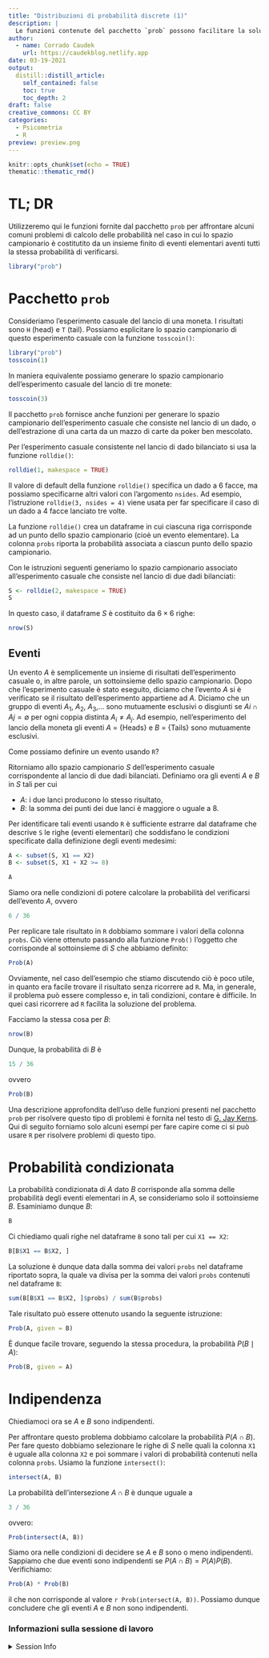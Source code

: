 ```yaml
---
title: "Distribuzioni di probabilità discrete (1)"
description: |
  Le funzioni contenute del pacchetto `prob` possono facilitare la soluzione di esercizi sulle distribuzioni di probabilità discrete.
author:
  - name: Corrado Caudek
    url: https://caudekblog.netlify.app
date: 03-19-2021
output:
  distill::distill_article:
    self_contained: false
    toc: true
    toc_depth: 2
draft: false
creative_commons: CC BY
categories:
  - Psicometria
  - R
preview: preview.png
---
```



```r
knitr::opts_chunk$set(echo = TRUE)
thematic::thematic_rmd()
```

# TL; DR

Utilizzeremo qui le funzioni fornite dal pacchetto `prob` per affrontare alcuni comuni problemi di calcolo delle probabilità nel caso in cui lo spazio campionario è costitutito da un insieme finito di eventi elementari aventi tutti la stessa probabilità di verificarsi.


```r
library("prob")
```

# Pacchetto `prob`

Consideriamo l'esperimento casuale del lancio di una moneta. I risultati sono `H` (head) e `T` (tail). Possiamo esplicitare lo spazio campionario di questo esperimento casuale con la funzione `tosscoin()`:

```r
library("prob")
tosscoin(1)
```

In maniera equivalente possiamo generare lo spazio campionario dell'esperimento casuale del lancio di tre monete:

```r
tosscoin(3)
```

Il pacchetto `prob` fornisce anche funzioni per generare lo spazio campionario dell'esperimento casuale che consiste nel lancio di un dado, o dell'estrazione di una carta da un mazzo di carte da poker ben mescolato.

Per l'esperimento casuale consistente nel lancio di dado bilanciato si usa la funzione `rolldie()`: 

```r
rolldie(1, makespace = TRUE)
```

Il valore di default della funzione `rolldie()` specifica un dado a 6 facce, ma possiamo specificarne altri valori con l'argomento `nsides`. Ad esempio, l'istruzione `rolldie(3, nsides = 4)` viene usata per far specificare il caso di un dado a 4 facce lanciato tre volte. 

La funzione `rolldie()` crea un dataframe in cui ciascuna riga corrisponde ad un punto dello spazio campionario (cioè un evento elementare). La colonna `probs` riporta la probabilità associata a ciascun punto dello spazio campionario.

Con le istruzioni seguenti generiamo lo spazio campionario associato all'esperimento casuale che consiste nel lancio di due dadi bilanciati:

```r
S <- rolldie(2, makespace = TRUE)
S
```

In questo caso, il dataframe $S$ è costituito da $6 \times 6$ righe:

```r
nrow(S)
```


## Eventi

Un evento $A$ è semplicemente un insieme di risultati dell'esperimento casuale o, in altre parole, un sottoinsieme dello spazio campionario. Dopo che l'esperimento casuale è stato eseguito, diciamo che l'evento $A$ si è verificato se il risultato dell'esperimento appartiene ad $A$. Diciamo che un gruppo di eventi $A_1$, $A_2$, $A_3$,... sono mutuamente esclusivi o disgiunti se $Ai ∩ Aj = ∅$ per ogni coppia distinta $A_i \neq A_j$. Ad esempio, nell'esperimento del lancio della moneta gli eventi $A$ = {Heads} e $B$ = {Tails} sono mutuamente esclusivi.

Come possiamo definire un evento usando `R`?

Ritorniamo allo spazio campionario $S$ dell'esperimento casuale corrispondente al lancio di due dadi bilanciati. Definiamo ora gli eventi $A$ e $B$ in $S$ tali per cui 

- $A$: i due lanci producono lo stesso risultato,
- $B$: la somma dei punti dei due lanci è maggiore o uguale a 8.

Per identificare tali eventi usando `R` è sufficiente estrarre dal dataframe che descrive `S` le righe (eventi elementari) che soddisfano le condizioni specificate dalla definizione degli eventi medesimi:

```r
A <- subset(S, X1 == X2)
B <- subset(S, X1 + X2 >= 8)
```

```r
A
```

Siamo ora nelle condizioni di potere calcolare la probabilità del verificarsi dell'evento $A$, ovvero 

```r
6 / 36
```

Per replicare tale risultato in `R` dobbiamo sommare i valori della colonna `probs`. Ciò viene ottenuto passando alla funzione `Prob()` l'oggetto che corrisponde al sottoinsieme di $S$ che abbiamo definito:

```r
Prob(A)
```

Ovviamente, nel caso dell'esempio che stiamo discutendo ciò è poco utile, in quanto era facile trovare il risultato senza ricorrere ad `R`. Ma, in generale, il problema può essere complesso e, in tali condizioni, contare è difficile. In quei casi ricorrere ad `R` facilita la soluzione del problema.

Facciamo la stessa cosa per $B$:

```r
nrow(B)
```

Dunque, la probabilità di $B$ è 

```r
15 / 36
```

ovvero

```r
Prob(B)
```

Una descrizione approfondita dell'uso delle funzioni presenti nel pacchetto `prob` per risolvere questo tipo di problemi è fornita nel testo di [G. Jay Kerns](http://www.atmos.albany.edu/facstaff/timm/ATM315spring14/R/IPSUR.pdf). Qui di seguito forniamo solo alcuni esempi per fare capire come ci si può usare `R` per risolvere problemi di questo tipo.


# Probabilità condizionata

La probabilità condizionata di $A$ dato $B$ corrisponde alla somma delle probabilità degli eventi elementari in $A$, se consideriamo solo il sottoinsieme $B$. Esaminiamo dunque $B$:

```r
B
```

Ci chiediamo quali righe nel dataframe `B` sono tali per cui `X1 == X2`:

```r
B[B$X1 == B$X2, ]
```

La soluzione è dunque data dalla somma dei valori `probs` nel dataframe riportato sopra, la quale va divisa per la somma dei valori `probs` contenuti nel dataframe `B`:

```r
sum(B[B$X1 == B$X2, ]$probs) / sum(B$probs)
```

Tale risultato può essere ottenuto usando la seguente istruzione: 

```r
Prob(A, given = B)
```
È dunque facile trovare, seguendo la stessa procedura, la probabilità $P(B \mid A)$:

```r
Prob(B, given = A)
```

# Indipendenza

Chiediamoci ora se $A$ e $B$ sono indipendenti.

Per affrontare questo problema dobbiamo calcolare la probabilità $P(A \cap B)$. Per fare questo dobbiamo selezionare le righe di $S$ nelle quali la colonna `X1` è uguale alla colonna `X2` e poi sommare i valori di probabilità contenuti nella colonna `probs`.  Usiamo la funzione `intersect()`:

```r
intersect(A, B)
```

La probabilità dell'intersezione $A \cap B$ è dunque uguale a 

```r
3 / 36
```

ovvero:

```r
Prob(intersect(A, B))
```

Siamo ora nelle condizioni di decidere se $A$ e $B$ sono o meno indipendenti. Sappiamo che due eventi sono indipendenti se $P(A \cap B) = P(A) P(B)$.  Verifichiamo:

```r
Prob(A) * Prob(B)
```

il che non corrisponde al valore `r Prob(intersect(A, B))`. Possiamo dunque concludere che gli eventi $A$ e $B$ non sono indipendenti.


### Informazioni sulla sessione di lavoro {-}

<details>
<summary>
Session Info
</summary>
Sono qui fornite le informazioni sulla sessione di lavoro insieme all'elenco dei pacchetti usati. I pacchetti contrassegnati con un asterisco(*) sono stati usati esplicitamente nello script.
```r
sessioninfo::session_info()
```

</details>
